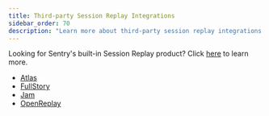 ```yaml
---
title: Third-party Session Replay Integrations
sidebar_order: 70
description: "Learn more about third-party session replay integrations."
---
```


<Note>

Looking for Sentry's built-in Session Replay product? Click <a class href="/product/explore/session-replay/">here</a> to learn more.

</Note>

- [Atlas](/organization/integrations/session-replay/atlas/)
- [FullStory](/organization/integrations/session-replay/fullstory/)
- [Jam](/organization/integrations/session-replay/jam/)
- [OpenReplay](/organization/integrations/session-replay/openreplay/)
